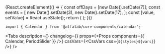 


<Meta
    title='Компоненты/Calendar'
    component={Calendar}
/>


<!-- Canvas -->

<Story name='Calendar'>
    {React.createElement(() => {
        const offDays = [new Date().setDate(7)];
        const events = [
            new Date().setDate(3),
            new Date().setDate(17),
        ];
        const [value, setValue] = React.useState();
        return (
            <Calendar
                value={value}
                onChange={setValue}
                offDays={offDays}
                events={events}
                defaultView={select('defaultView', ['days', 'months', 'years'], 'days')}
                selectorView={select('selectorView', ['full', 'month-only'], 'full')}
                isMonthAndYearSelectable={boolean('isMonthAndYearSelectable', false)}
                showCurrentYearSelector={boolean('showCurrentYearSelector', false)}
            />
        );
    })}
</Story>


<!-- Docs -->

<ComponentHeader
    name='Calendar'
    version={version}
    package='@alfalab/core-components/calendar'
    stage={2}
/>

```tsx
import { Calendar } from '@alfalab/core-components/calendar';
```

<Tabs
    description={<Description />}
    changelog={<Changelog />}
    props={<Props components={{ Calendar, PeriodSlider }} />}
    cssVars={<CssVars css={`${styles}${vars}`} />}
/>

